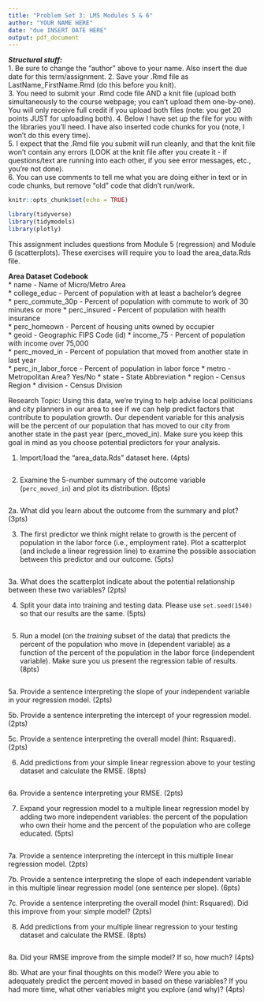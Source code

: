 ---
title: "Problem Set 3: LMS Modules 5 & 6"
author: "YOUR NAME HERE"
date: "due INSERT DATE HERE"
output: pdf_document
---

***Structural stuff:***      
1. Be sure to change the "author" above to your name. Also insert the due date for this term/assignment.
2. Save your .Rmd file as LastName_FirstName.Rmd (do this before you knit).    
3. You need to submit your .Rmd code file AND a knit file (upload both simultaneously to the course webpage; you can't upload them one-by-one). You will only receive full credit if you upload both files (note: you get 20 points JUST for uploading both). 
4. Below I have set up the file for you with the libraries you'll need. I have also inserted code chunks for you (note, I won't do this every time).        
5. I expect that the .Rmd file you submit will run cleanly, and that the knit file won't contain any errors (LOOK at the knit file after you create it - if questions/text are running into each other, if you see error messages, etc., you're not done).      
6. You can use comments to tell me what you are doing either in text or in code chunks, but remove "old" code that didn't run/work.      

```{r, include=F}
knitr::opts_chunk$set(echo = TRUE)

library(tidyverse)
library(tidymodels)
library(plotly)
```

This assignment includes questions from Module 5 (regression) and Module 6 (scatterplots). These exercises will require you to load the area_data.Rds file. 

**Area Dataset Codebook**         
* name - Name of Micro/Metro Area   
* college_educ - Percent of population with at least a bachelor's degree   
* perc_commute_30p - Percent of population with commute to work of 30 minutes or more 
* perc_insured - Percent of population with health insurance  
* perc_homeown - Percent of housing units owned by occupier   
* geoid - Geographic FIPS Code (id) 
* income_75 - Percent of population with income over 75,000   
* perc_moved_in - Percent of population that moved from another state in last year   
* perc_in_labor_force - Percent of population in labor force 
* metro - Metropolitan Area? Yes/No 
* state - State Abbreviation
* region - Census Region 
* division - Census Division

Research Topic: Using this data, we're trying to help advise local politicians and city planners in our area to see if we can help predict factors that contribute to population growth. Our dependent variable for this analysis will be the percent of our population that has moved to our city from another state in the past year (perc_moved_in). Make sure you keep this goal in mind as you choose potential predictors for your analysis. 

1. Import/load the "area_data.Rds" dataset here. (4pts)
```{r}

```

2. Examine the 5-number summary of the outcome variable (`perc_moved_in`) and plot its distribution. (6pts)
```{r}

```

2a. What did you learn about the outcome from the summary and plot? (3pts)



3. The first predictor we think might relate to growth is the percent of population in the labor force (i.e., employment rate). Plot a scatterplot (and include a linear regression line) to examine the possible association between this predictor and our outcome. (5pts)
```{r}

```


3a. What does the scatterplot indicate about the potential relationship between these two variables? (2pts) 




4. Split your data into training and testing data. Please use `set.seed(1540)` so that our results are the same. (5pts)
```{r}

```

5. Run a model (on the *training* subset of the data) that predicts the percent of the population who move in (dependent variable) as a function of the percent of the population in the labor force (independent variable). Make sure you us present the regression table of results. (8pts)
```{r}

```



5a. Provide a sentence interpreting the slope of your independent variable in your regression model. (2pts)



5b. Provide a sentence interpreting the intercept of your regression model. (2pts)



5c. Provide a sentence interpreting the overall model (hint: Rsquared). (2pts) 



6. Add predictions from your simple linear regression above to your testing dataset and calculate the RMSE. (8pts)
```{r}

```


6a. Provide a sentence interpreting your RMSE. (2pts) 



7. Expand your regression model to a multiple linear regression model by adding two more independent variables: the percent of the population who own their home and the percent of the population who are college educated. (5pts)
```{r}

```

7a. Provide a sentence interpreting the intercept in this multiple linear regression model. (2pts) 





7b. Provide a sentence interpreting the slope of each independent variable in this multiple linear regression model (one sentence per slope). (6pts) 




7c. Provide a sentence interpreting the overall model (hint: Rsquared). Did this improve from your simple model? (2pts) 





8. Add predictions from your multiple linear regression to your testing dataset and calculate the RMSE. (8pts) 
```{r}

```


8a. Did your RMSE improve from the simple model? If so, how much? (4pts) 






8b. What are your final thoughts on this model? Were you able to adequately predict the percent moved in based on these variables? If you had more time, what other variables might you explore (and why)? (4pts) 

